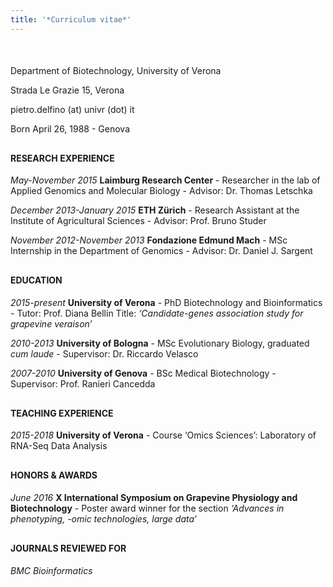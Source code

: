 ```yaml
---
title: '*Curriculum vitae*'
---
```

<div style="margin-bottom:50px;">
</div>
Department of Biotechnology, University of Verona

Strada Le Grazie 15, Verona

pietro.delfino (at) univr (dot) it

[](www.github.com/pietrod)

Born April 26, 1988 - Genova
<div style="margin-bottom:30px;">
</div>
#### RESEARCH EXPERIENCE
*May-November 2015*  **Laimburg Research Center** - Researcher in the lab of Applied Genomics and Molecular Biology - Advisor: Dr. Thomas Letschka

*December 2013-January 2015*  **ETH Zürich** - Research Assistant at the Institute of Agricultural Sciences - Advisor: Prof. Bruno Studer

*November 2012-November 2013* **Fondazione Edmund Mach** - MSc Internship in the Department of Genomics - Advisor: Dr. Daniel J. Sargent
<div style="margin-bottom:30px;">
</div>
#### EDUCATION
*2015-present*  **University of Verona** - PhD Biotechnology and Bioinformatics - Tutor: Prof. Diana Bellin Title: *‘Candidate-genes association study for grapevine veraison’*

*2010-2013* **University of Bologna** - MSc Evolutionary Biology, graduated *cum laude* - Supervisor: Dr. Riccardo Velasco

*2007-2010* **University of Genova** - BSc Medical Biotechnology - Supervisor: Prof. Ranieri Cancedda
<div style="margin-bottom:30px;">
</div>
#### TEACHING EXPERIENCE
*2015-2018* **University of Verona** - Course 'Omics Sciences': Laboratory of RNA-Seq Data Analysis
<div style="margin-bottom:30px;">
</div>
#### HONORS & AWARDS
*June 2016* **X International Symposium on Grapevine Physiology and Biotechnology** - Poster award winner for the section *‘Advances in phenotyping, -omic technologies, large data’*
<div style="margin-bottom:30px;">
</div>
#### JOURNALS REVIEWED FOR
*BMC Bioinformatics*



